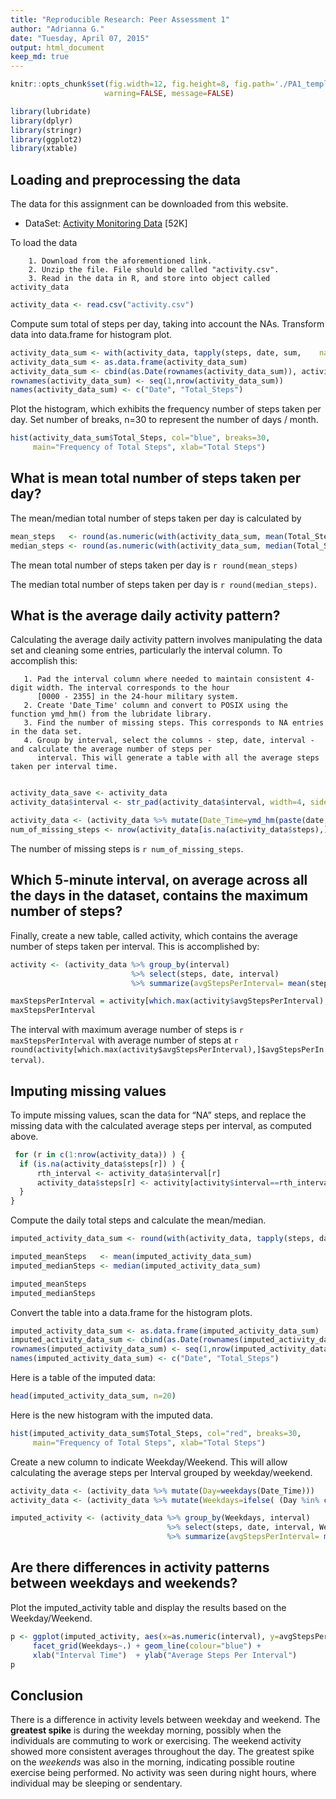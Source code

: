 ```yaml
---
title: "Reproducible Research: Peer Assessment 1"
author: "Adrianna G."
date: "Tuesday, April 07, 2015"
output: html_document 
keep_md: true
---
```

```r
knitr::opts_chunk$set(fig.width=12, fig.height=8, fig.path='./PA1_template_files/figure-html/',
                     warning=FALSE, message=FALSE)
```

```r
library(lubridate)
library(dplyr)
library(stringr)
library(ggplot2)
library(xtable)
```
## Loading and preprocessing the data

The data for this assignment can be downloaded from this website.

  * DataSet: [Activity Monitoring Data](https://d396qusza40orc.cloudfront.net/repdata%2Fdata%2Factivity.zip) [52K]

To load the data

        1. Download from the aforementioned link.
        2. Unzip the file. File should be called "activity.csv".
        3. Read in the data in R, and store into object called activity_data
  
```r
activity_data <- read.csv("activity.csv")
```

Compute sum total of steps per day, taking into account the NAs. Transform data into data.frame for histogram plot. 

```r
activity_data_sum <- with(activity_data, tapply(steps, date, sum,    na.rm=F))
activity_data_sum <- as.data.frame(activity_data_sum)
activity_data_sum <- cbind(as.Date(rownames(activity_data_sum)), activity_data_sum)
rownames(activity_data_sum) <- seq(1,nrow(activity_data_sum))
names(activity_data_sum) <- c("Date", "Total_Steps")
```

Plot the histogram, which exhibits the frequency number of steps taken per day. Set number of breaks, n=30 to represent the number of days / month.

```r
hist(activity_data_sum$Total_Steps, col="blue", breaks=30, 
     main="Frequency of Total Steps", xlab="Total Steps")
```


## What is mean total number of steps taken per day?
The mean/median total number of steps taken per day is calculated by

```r
mean_steps   <- round(as.numeric(with(activity_data_sum, mean(Total_Steps, na.rm=T))))
median_steps <- round(as.numeric(with(activity_data_sum, median(Total_Steps, na.rm=T))))
```

The mean total number of steps taken per day is `r round(mean_steps)`

The median total number of steps taken per day is `r round(median_steps)`.

## What is the average daily activity pattern?

Calculating the average daily activity pattern involves manipulating the data set and cleaning some entries, particularly the 
interval column. To accomplish this:

       1. Pad the interval column where needed to maintain consistent 4-digit width. The interval corresponds to the hour 
          [0000 - 2355] in the 24-hour military system.
       2. Create 'Date_Time' column and convert to POSIX using the function ymd_hm() from the lubridate library.
       3. Find the number of missing steps. This corresponds to NA entries in the data set. 
       4. Group by interval, select the columns - step, date, interval - and calculate the average number of steps per 
          interval. This will generate a table with all the average steps taken per interval time. 
                 
```r

activity_data_save <- activity_data
activity_data$interval <- str_pad(activity_data$interval, width=4, side="left", pad = "0")

activity_data <- (activity_data %>% mutate(Date_Time=ymd_hm(paste(date,interval), tz=Sys.timezone())))
num_of_missing_steps <- nrow(activity_data[is.na(activity_data$steps),])
```

The number of missing steps is `r num_of_missing_steps`.


## Which 5-minute interval, on average across all the days in the dataset, contains the maximum number of steps?

Finally, create a new table, called activity, which contains the average number of steps taken per interval. This is 
accomplished by: 
```r
activity <- (activity_data %>% group_by(interval)
                           %>% select(steps, date, interval) 
                           %>% summarize(avgStepsPerInterval= mean(steps, na.rm=T)))
```


```r
maxStepsPerInterval = activity[which.max(activity$avgStepsPerInterval),]$interval
maxStepsPerInterval
```
The interval with maximum average number of steps is `r maxStepsPerInterval` with average number of steps at
`r round(activity[which.max(activity$avgStepsPerInterval),]$avgStepsPerInterval)`.


## Imputing missing values

To impute missing values, scan the data for "NA" steps, and replace the missing data with the calculated average steps per interval, as computed above.

```r
 for (r in c(1:nrow(activity_data)) ) {
  if (is.na(activity_data$steps[r]) ) {
      rth_interval <- activity_data$interval[r]
      activity_data$steps[r] <- activity[activity$interval==rth_interval,]$avgStepsPerInterval
  }
}
```

Compute the daily total steps and calculate the mean/median.
```r
imputed_activity_data_sum <- round(with(activity_data, tapply(steps, date, sum,    na.rm=F)))

imputed_meanSteps   <- mean(imputed_activity_data_sum)
imputed_medianSteps <- median(imputed_activity_data_sum)
```
```r
imputed_meanSteps
imputed_medianSteps
```

Convert the table into a data.frame for the histogram plots.
```r
imputed_activity_data_sum <- as.data.frame(imputed_activity_data_sum)
imputed_activity_data_sum <- cbind(as.Date(rownames(imputed_activity_data_sum)), imputed_activity_data_sum)
rownames(imputed_activity_data_sum) <- seq(1,nrow(imputed_activity_data_sum))
names(imputed_activity_data_sum) <- c("Date", "Total_Steps")
```

Here is a table of the imputed data:
``` r
head(imputed_activity_data_sum, n=20)
```

Here is the new histogram with the imputed data.

```r
hist(imputed_activity_data_sum$Total_Steps, col="red", breaks=30,
     main="Frequency of Total Steps", xlab="Total Steps")
```

Create a new column to indicate Weekday/Weekend. This will allow calculating the average steps per Interval grouped by weekday/weekend.
```r
activity_data <- (activity_data %>% mutate(Day=weekdays(Date_Time)))
activity_data <- (activity_data %>% mutate(Weekdays=ifelse( (Day %in% c("Saturday", "Sunday")), "WEEKEND", "WEEKDAY")))

imputed_activity <- (activity_data %>% group_by(Weekdays, interval)
                                   %>% select(steps, date, interval, Weekdays) 
                                   %>% summarize(avgStepsPerInterval= mean(steps)))
```

## Are there differences in activity patterns between weekdays and weekends?

Plot the imputed_activity table and display the results based on the Weekday/Weekend. 

```r
p <- ggplot(imputed_activity, aes(x=as.numeric(interval), y=avgStepsPerInterval)) +
     facet_grid(Weekdays~.) + geom_line(colour="blue") +
     xlab("Interval Time")  + ylab("Average Steps Per Interval")
p
```


## Conclusion

There is a difference in activity levels between weekday and weekend. The **greatest spike** is during the weekday morning, possibly when the individuals are commuting to work or exercising. The weekend activity showed more consistent averages throughout the day. The greatest spike on the *weekends* was also in the morning, indicating possible routine exercise being 
performed. No activity was seen during night hours, where individual may be sleeping or sendentary.

